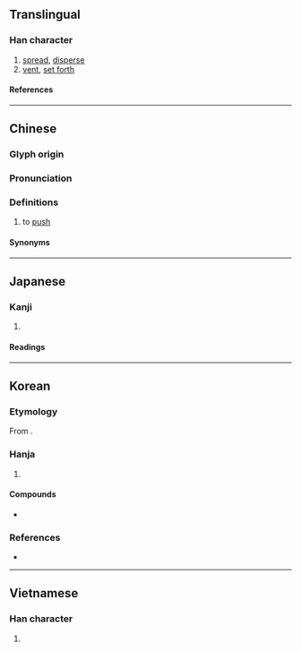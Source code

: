 {{also|摅}}
{{character info}}
==Translingual==

===Han character===
{{Han char|rn=64|rad=手|as=15|sn=18|four=51036|canj=QYPP|ids=⿰扌慮}}

# [[spread]], [[disperse]]
# [[vent]], [[set forth]]

====References====
{{Han ref|kx=0462.030|dkj=12932|dj=0811.110|hdz=31980.030|uh=6504}}

----

==Chinese==
{{zh-forms|s=摅}}

===Glyph origin===
{{Han etym}}

===Pronunciation===
{{zh-pron
|m=shū
|c=syu1
|mn=lu
|mc=y
|oc=y
|ma=
|cat=v
}}

===Definitions===
{{zh-hanzi}}

# {{lb|zh|Hokkien}} to [[push]]

====Synonyms====
{{zh-dial|推}}

----

==Japanese==

===Kanji===
{{ja-kanji|grade=|rs=手15}}

# {{rfdef|ja|sort=手15}}

====Readings====
{{ja-readings
|on=ちょ
|kun=のべる
}}

----

==Korean==

===Etymology===
From {{der|ko|ltc|-}} {{ltc-l|攄|id=1}}.

===Hanja===
{{ko-hanja-search}}
{{ko-hanja|펴다|펼|터}}

# {{hanja form of|터|[[spread]]}}

====Compounds====
* {{ko-l|터득|[[understanding]]; [[comprehension]]|攄得}}

===References===
* {{R:hanjadoc|4347}}

----

==Vietnamese==

===Han character===
{{vi-readings|rs=手15|reading=lựa}}

# {{rfdef|vi|sort=手15}}